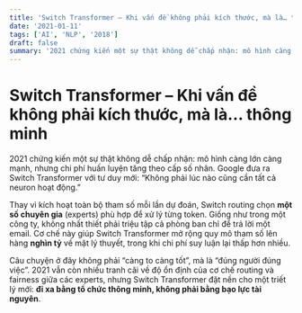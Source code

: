 ```yaml
---
title: 'Switch Transformer – Khi vấn đề không phải kích thước, mà là… thông minh'
date: '2021-01-11'
tags: ['AI', 'NLP', '2018']
draft: false
summary: '2021 chứng kiến một sự thật không dễ chấp nhận: mô hình càng lớn càng mạnh, nhưng chi phí huấn luyện'
---
```


# Switch Transformer – Khi vấn đề không phải kích thước, mà là… thông minh

2021 chứng kiến một sự thật không dễ chấp nhận: mô hình càng lớn càng mạnh, nhưng chi phí huấn luyện tăng theo cấp số nhân. Google đưa ra Switch Transformer với tư duy mới: “Không phải lúc nào cũng cần tất cả neuron hoạt động.”

Thay vì kích hoạt toàn bộ tham số mỗi lần dự đoán, Switch routing chọn **một số chuyên gia** (experts) phù hợp để xử lý từng token. Giống như trong một công ty, không nhất thiết phải triệu tập cả phòng ban chỉ để trả lời một email. Cơ chế này giúp Switch Transformer mở rộng quy mô tham số lên hàng **nghìn tỷ** về mặt lý thuyết, trong khi chi phí suy luận lại thấp hơn nhiều.

Câu chuyện ở đây không phải “càng to càng tốt”, mà là “đúng người đúng việc”. 2021 vẫn còn nhiều tranh cãi về độ ổn định của cơ chế routing và fairness giữa các experts, nhưng Switch Transformer đặt nền cho một triết lý mới: **đi xa bằng tổ chức thông minh, không phải bằng bạo lực tài nguyên**.